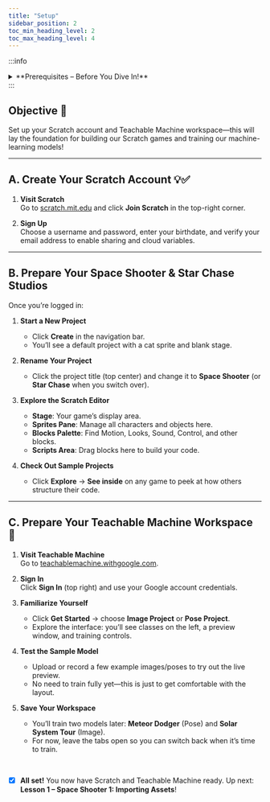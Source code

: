 ---
title: "Setup"
sidebar_position: 2
toc_min_heading_level: 2
toc_max_heading_level: 4
---

:::info
<details style={{border:'none'}}>
    <summary>**Prerequisites – Before You Dive In!**</summary>

    Hey there, future developers! Before we launch into our Scratch games and machine-learning activities, make sure you’ve got these essentials locked in:

    - [**Scratch Account**](https://scratch.mit.edu): Scratch is a free, online coding platform. No downloads required—just snap blocks together to build games and animations.  
    - [**Scratch Documentation**](https://en.scratch-wiki.info/wiki/Scratch_Wiki_Home): Learn about sprites, backdrops, scripts, and how the Scratch editor is organized.  
    - **Google Account**: You’ll need a free Google account to sign in to Teachable Machine.  
    - [**Teachable Machine**](https://teachablemachine.withgoogle.com): A browser-based tool from Google for training simple image or pose classification models—no code required.  

    With these ready, you’re all set for lift-off! 🚀
</details>
:::

## Objective 🧐

Set up your Scratch account and Teachable Machine workspace—this will lay the foundation for building our Scratch games and training our machine-learning models!

---

## A. Create Your Scratch Account 💡:white_check_mark:

1. **Visit Scratch**  
   Go to [scratch.mit.edu](https://scratch.mit.edu) and click **Join Scratch** in the top-right corner.

2. **Sign Up**  
   Choose a username and password, enter your birthdate, and verify your email address to enable sharing and cloud variables.

---

## B. Prepare Your Space Shooter & Star Chase Studios

Once you’re logged in:

1. **Start a New Project**  
   - Click **Create** in the navigation bar.  
   - You’ll see a default project with a cat sprite and blank stage.

2. **Rename Your Project**  
   - Click the project title (top center) and change it to **Space Shooter** (or **Star Chase** when you switch over).

3. **Explore the Scratch Editor**  
   - **Stage**: Your game’s display area.  
   - **Sprites Pane**: Manage all characters and objects here.  
   - **Blocks Palette**: Find Motion, Looks, Sound, Control, and other blocks.  
   - **Scripts Area**: Drag blocks here to build your code.

4. **Check Out Sample Projects**  
   - Click **Explore** → **See inside** on any game to peek at how others structure their code.

---

## C. Prepare Your Teachable Machine Workspace 🤖

1. **Visit Teachable Machine**  
   Go to [teachablemachine.withgoogle.com](https://teachablemachine.withgoogle.com).

2. **Sign In**  
   Click **Sign In** (top right) and use your Google account credentials.

3. **Familiarize Yourself**  
   - Click **Get Started** → choose **Image Project** or **Pose Project**.  
   - Explore the interface: you’ll see classes on the left, a preview window, and training controls.

4. **Test the Sample Model**  
   - Upload or record a few example images/poses to try out the live preview.  
   - No need to train fully yet—this is just to get comfortable with the layout.

5. **Save Your Workspace**  
   - You’ll train two models later: **Meteor Dodger** (Pose) and **Solar System Tour** (Image).  
   - For now, leave the tabs open so you can switch back when it’s time to train.

<br />

- [x] **All set!** You now have Scratch and Teachable Machine ready. Up next: **Lesson 1 – Space Shooter 1: Importing Assets**!   
